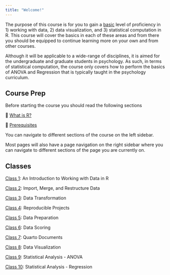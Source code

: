 ```yaml
---
title: "Welcome!"
---
```


The purpose of this course is for you to gain a [basic]{.underline} level of proficiency in 1) working with data, 2) data visualization, and 3) statistical computation in R. This course will cover the basics in each of these areas and from there you should be equipped to continue learning more on your own and from other courses.

Although it will be applicable to a wide-range of disciplines, it is aimed for the undergraduate and graduate students in psychology. As such, in terms of statistical computation, the course only covers how to perform the basics of ANOVA and Regression that is typically taught in the psychology curriculum.

## Course Prep

Before starting the course you should read the following sections

📖 [What is R?](what-is-R.html)

📖 [Prerequisites](prerequisites.html)

You can navigate to different sections of the course on the left sidebar.

Most pages will also have a page navigation on the right sidebar where you can navigate to different sections of the page you are currently on.

## Classes

[Class 1](/classes/class-1.html): An Introduction to Working with Data in R

[Class 2](/classes/class-2.html): Import, Merge, and Restructure Data

[Class 3](/classes/class-3.html): Data Transformation

[Class 4](/classes/class-4.html): Reproducible Projects

[Class 5](/classes/class-5.html): Data Preparation

[Class 6](/classes/class-6.html): Data Scoring

[Class 7](/classes/class-7.html): Quarto Documents

[Class 8](/classes/class-8.html): Data Visualization

[Class 9](/classes/class-9.html): Statistical Analysis - ANOVA

[Class 10](/classes/class-10.html): Statistical Analysis - Regression
